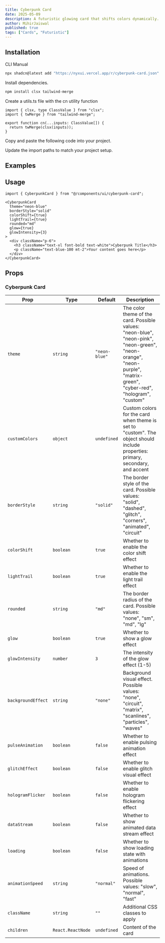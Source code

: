 ```yaml
---
title: Cyberpunk Card
date: 2025-05-09
description: A futuristic glowing card that shifts colors dynamically. Supports hover-triggered light trails around the border.
author: MihirJaiswal
published: true
tags: ["Cards", "Futuristic"]
---
```


<ComponentPreview name="cyberpunk-card-demo" />

## Installation

<Tabs defaultValue="cli">

<TabsList>
  <TabsTrigger value="cli">CLI</TabsTrigger>
  <TabsTrigger value="manual">Manual</TabsTrigger>
</TabsList>
<TabsContent value="cli">

```bash
npx shadcn@latest add "https://nyxui.vercel.app/r/cyberpunk-card.json"
```

</TabsContent>

<TabsContent value="manual">

<Steps>

<Step>Install dependencies.</Step>

```bash
npm install clsx tailwind-merge
```

<Step>Create a utils.ts file with the cn utility function</Step>

```tsx
import { clsx, type ClassValue } from "clsx";
import { twMerge } from "tailwind-merge";

export function cn(...inputs: ClassValue[]) {
  return twMerge(clsx(inputs));
}
```

<Step>Copy and paste the following code into your project.</Step>

<ComponentSource name="cyberpunk-card" />

<Step>Update the import paths to match your project setup.</Step>

</Steps>

</TabsContent>

</Tabs>

## Examples

<ComponentPreview name="cyberpunk-card-demo1" />

## Usage

```tsx
import { CyberpunkCard } from "@/components/ui/cyberpunk-card";
```

```tsx
<CyberpunkCard
  theme="neon-blue"
  borderStyle="solid"
  colorShift={true}
  lightTrail={true}
  rounded="md"
  glow={true}
  glowIntensity={3}
>
  <div className="p-6">
    <h3 className="text-xl font-bold text-white">Cyberpunk Title</h3>
    <p className="text-blue-100 mt-2">Your content goes here</p>
  </div>
</CyberpunkCard>
```

## Props

### Cyberpunk Card

| Prop                | Type              | Default       | Description                                                                                                                                                             |
| ------------------- | ----------------- | ------------- | ----------------------------------------------------------------------------------------------------------------------------------------------------------------------- |
| `theme`             | `string`          | `"neon-blue"` | The color theme of the card. Possible values: "neon-blue", "neon-pink", "neon-green", "neon-orange", "neon-purple", "matrix-green", "cyber-red", "hologram", "custom"   |
| `customColors`      | `object`          | `undefined`   | Custom colors for the card when theme is set to "custom". The object should include properties: primary, secondary, and accent                                          |
| `borderStyle`       | `string`          | `"solid"`     | The border style of the card. Possible values: "solid", "dashed", "glitch", "corners", "animated", "circuit"                                                            |
| `colorShift`        | `boolean`         | `true`        | Whether to enable the color shift effect                                                                                                                                |
| `lightTrail`        | `boolean`         | `true`        | Whether to enable the light trail effect                                                                                                                                |
| `rounded`           | `string`          | `"md"`        | The border radius of the card. Possible values: "none", "sm", "md", "lg"                                                                                                |
| `glow`              | `boolean`         | `true`        | Whether to show a glow effect                                                                                                  |
| `glowIntensity`     | `number`          | `3`           | The intensity of the glow effect (1-5)                                                                                         |
| `backgroundEffect`  | `string`          | `"none"`      | Background visual effect. Possible values: "none", "circuit", "matrix", "scanlines", "particles", "waves"                     |
| `pulseAnimation`    | `boolean`         | `false`       | Whether to enable pulsing animation effect                                                                                     |
| `glitchEffect`      | `boolean`         | `false`       | Whether to enable glitch visual effect                                                                                         |
| `hologramFlicker`   | `boolean`         | `false`       | Whether to enable hologram flickering effect                                                                                   |
| `dataStream`        | `boolean`         | `false`       | Whether to show animated data stream effect                                                                                    |
| `loading`           | `boolean`         | `false`       | Whether to show loading state with animations                                                                                  |
| `animationSpeed`    | `string`          | `"normal"`    | Speed of animations. Possible values: "slow", "normal", "fast"                                                                |
| `className`         | `string`          | `""`          | Additional CSS classes to apply                                                                                                |
| `children`          | `React.ReactNode` | `undefined`   | Content of the card                                                                                                              |




